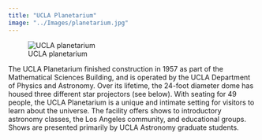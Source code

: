 ```yaml
---
title: "UCLA Planetarium"
image: "../Images/planetarium.jpg"
---
```


![UCLA planetarium](../Images/planetarium.jpg)

The UCLA Planetarium finished construction in 1957 as part of the Mathematical Sciences Building, and is operated by the UCLA Department of Physics and Astronomy. Over its lifetime, the 24-foot diameter dome has housed three different star projectors (see below). With seating for 49 people, the UCLA Planetarium is a unique and intimate setting for visitors to learn about the universe. The facility offers shows to introductory astronomy classes, the Los Angeles community, and educational groups. Shows are presented primarily by UCLA Astronomy graduate students.
